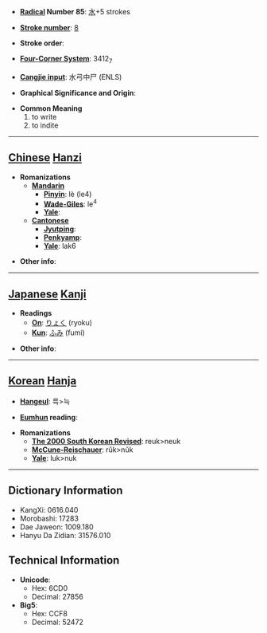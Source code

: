 * '''[[Wiktionary:Chinese radical index| Radical]] Number 85''': [[Wiktionary:Chinese radical index 水|水]]+5 strokes

* '''[[Wiktionary:Chinese total strokes index|Stroke number]]''': [[Wiktionary:Chinese total strokes index 8|8]]

* '''Stroke order''': 

* '''[[Wiktionary:Chinese four corner index|Four-Corner System]]''': 3412<sub>7</sub>

* '''[[Wiktionary:Chinese Cangjie index|Cangjie input]]''': 水弓中尸 (ENLS)

* '''Graphical Significance and Origin''': 

* '''Common Meaning'''
*#to write
*# to indite


----

== [[Chinese]] [[Hanzi]] ==

* '''Romanizations'''
** '''[[Mandarin]]'''
*** '''[[Pinyin]]''': lè (le4)
*** '''[[Wade-Giles]]''': le<sup>4</sup>
*** '''[[Yale]]''': 
** '''[[Cantonese]]'''
*** '''[[Jyutping]]''':
*** '''[[Penkyamp]]''': 
*** '''[[Yale]]''': lak6

* '''Other info''': 

----

== [[Japanese]] [[Kanji]] ==

* '''Readings'''
** '''[[On]]''': [[りょく]] (ryoku)
** '''[[Kun]]''': [[ふみ]] (fumi)

* '''Other info''':  

----

== [[Korean]] [[Hanja]] ==

* '''[[Hangeul]]''': 륵>늑

* '''[[Eumhun]] reading''': 

* '''Romanizations'''
** '''[[The 2000 South Korean Revised Romanization|The 2000 South Korean Revised]]''': reuk>neuk
** '''[[McCune-Reischauer]]''': rŭk>nŭk
** '''[[Yale]]''': luk>nuk

----

== Dictionary Information ==

* KangXi: 0616.040
* Morobashi: 17283
* Dae Jaweon: 1009.180
* Hanyu Da Zidian: 31576.010

== Technical Information ==

* '''Unicode''':
** Hex: 6CD0
** Decimal: 27856
* '''Big5''':
** Hex: CCF8
** Decimal: 52472